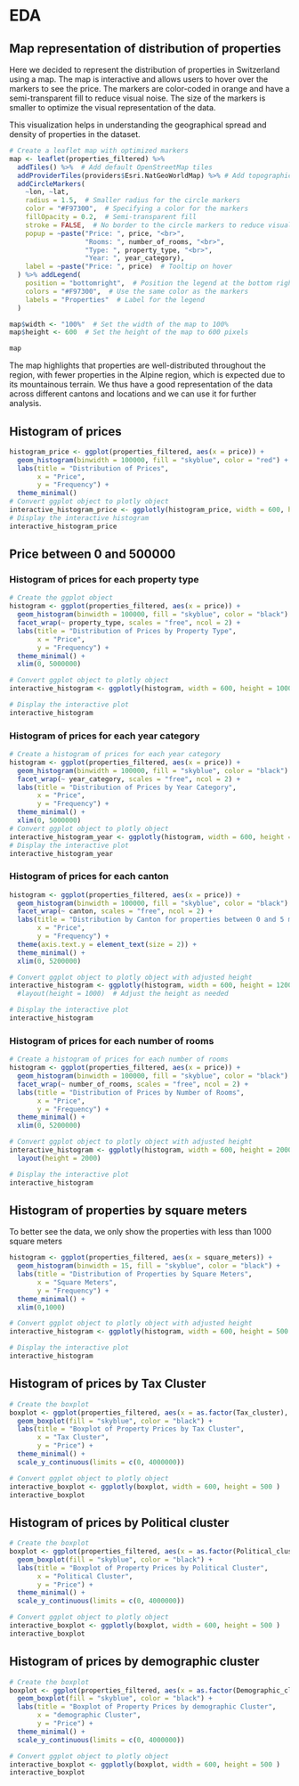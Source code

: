 # EDA

## Map representation of distribution of properties

Here we decided to represent the distribution of properties in Switzerland using a map. The map is interactive and allows users to hover over the markers to see the price. The markers are color-coded in orange and have a semi-transparent fill to reduce visual noise. The size of the markers is smaller to optimize the visual representation of the data.

This visualization helps in understanding the geographical spread and density of properties in the dataset.

```r
# Create a leaflet map with optimized markers
map <- leaflet(properties_filtered) %>%
  addTiles() %>%  # Add default OpenStreetMap tiles
  addProviderTiles(providers$Esri.NatGeoWorldMap) %>% # Add topographic maps for context
  addCircleMarkers(
    ~lon, ~lat,
    radius = 1.5,  # Smaller radius for the circle markers
    color = "#F97300",  # Specifying a color for the markers
    fillOpacity = 0.2,  # Semi-transparent fill
    stroke = FALSE,  # No border to the circle markers to reduce visual noise
    popup = ~paste("Price: ", price, "<br>",
                   "Rooms: ", number_of_rooms, "<br>",
                   "Type: ", property_type, "<br>",
                   "Year: ", year_category),
    label = ~paste("Price: ", price)  # Tooltip on hover
  ) %>% addLegend(
    position = "bottomright",  # Position the legend at the bottom right
    colors = "#F97300",  # Use the same color as the markers
    labels = "Properties"  # Label for the legend
  )

map$width <- "100%"  # Set the width of the map to 100%
map$height <- 600  # Set the height of the map to 600 pixels

map
```

The map highlights that properties are well-distributed throughout the region, with fewer properties in the Alpine region, which is expected due to its mountainous terrain. We thus have a good representation of the data across different cantons and locations and we can use it for further analysis.

## Histogram of prices

```r
histogram_price <- ggplot(properties_filtered, aes(x = price)) +
  geom_histogram(binwidth = 100000, fill = "skyblue", color = "red") +
  labs(title = "Distribution of Prices",
       x = "Price",
       y = "Frequency") +
  theme_minimal()
# Convert ggplot object to plotly object
interactive_histogram_price <- ggplotly(histogram_price, width = 600, height = 500 )
# Display the interactive histogram
interactive_histogram_price
```
## Price between 0 and 500000
### Histogram of prices for each property type

```r
# Create the ggplot object
histogram <- ggplot(properties_filtered, aes(x = price)) +
  geom_histogram(binwidth = 100000, fill = "skyblue", color = "black") +
  facet_wrap(~ property_type, scales = "free", ncol = 2) +
  labs(title = "Distribution of Prices by Property Type",
       x = "Price",
       y = "Frequency") +
  theme_minimal() +
  xlim(0, 5000000)

# Convert ggplot object to plotly object
interactive_histogram <- ggplotly(histogram, width = 600, height = 1000)

# Display the interactive plot
interactive_histogram

```

### Histogram of prices for each year category

```r
# Create a histogram of prices for each year category
histogram <- ggplot(properties_filtered, aes(x = price)) +
  geom_histogram(binwidth = 100000, fill = "skyblue", color = "black") +
  facet_wrap(~ year_category, scales = "free", ncol = 2) +
  labs(title = "Distribution of Prices by Year Category",
       x = "Price",
       y = "Frequency") +
  theme_minimal() +
  xlim(0, 5000000)
# Convert ggplot object to plotly object
interactive_histogram_year <- ggplotly(histogram, width = 600, height = 1000)
# Display the interactive plot
interactive_histogram_year

```

### Histogram of prices for each canton

```r
histogram <- ggplot(properties_filtered, aes(x = price)) +
  geom_histogram(binwidth = 100000, fill = "skyblue", color = "black") +
  facet_wrap(~ canton, scales = "free", ncol = 2) +
  labs(title = "Distribution by Canton for properties between 0 and 5 million",
       x = "Price",
       y = "Frequency") +
  theme(axis.text.y = element_text(size = 2)) +
  theme_minimal() +
  xlim(0, 5200000)

# Convert ggplot object to plotly object with adjusted height
interactive_histogram <- ggplotly(histogram, width = 600, height = 1200) #%>%
  #layout(height = 1000)  # Adjust the height as needed

# Display the interactive plot
interactive_histogram

```

### Histogram of prices for each number of rooms

```r
# Create a histogram of prices for each number of rooms
histogram <- ggplot(properties_filtered, aes(x = price)) +
  geom_histogram(binwidth = 100000, fill = "skyblue", color = "black") +
  facet_wrap(~ number_of_rooms, scales = "free", ncol = 2) +
  labs(title = "Distribution of Prices by Number of Rooms",
       x = "Price",
       y = "Frequency") +
  theme_minimal() +
  xlim(0, 5200000)

# Convert ggplot object to plotly object with adjusted height
interactive_histogram <- ggplotly(histogram, width = 600, height = 2000)%>%
  layout(height = 2000)

# Display the interactive plot
interactive_histogram

```
## Histogram of properties by square meters
To better see the data, we only show the properties with less than 1000 square meters

```r
histogram <- ggplot(properties_filtered, aes(x = square_meters)) +
  geom_histogram(binwidth = 15, fill = "skyblue", color = "black") +
  labs(title = "Distribution of Properties by Square Meters",
       x = "Square Meters",
       y = "Frequency") +
  theme_minimal() +
  xlim(0,1000)

# Convert ggplot object to plotly object with adjusted height
interactive_histogram <- ggplotly(histogram, width = 600, height = 500 )  # Adjust width and height as needed

# Display the interactive plot
interactive_histogram

```

## Histogram of prices by Tax Cluster

```r
# Create the boxplot
boxplot <- ggplot(properties_filtered, aes(x = as.factor(Tax_cluster), y = price)) +
  geom_boxplot(fill = "skyblue", color = "black") +
  labs(title = "Boxplot of Property Prices by Tax Cluster",
       x = "Tax Cluster",
       y = "Price") +
  theme_minimal() +
  scale_y_continuous(limits = c(0, 4000000))

# Convert ggplot object to plotly object
interactive_boxplot <- ggplotly(boxplot, width = 600, height = 500 )
interactive_boxplot
```

## Histogram of prices by Political cluster

```r
# Create the boxplot
boxplot <- ggplot(properties_filtered, aes(x = as.factor(Political_cluster), y = price)) +
  geom_boxplot(fill = "skyblue", color = "black") +
  labs(title = "Boxplot of Property Prices by Political Cluster",
       x = "Political Cluster",
       y = "Price") +
  theme_minimal() +
  scale_y_continuous(limits = c(0, 4000000))

# Convert ggplot object to plotly object
interactive_boxplot <- ggplotly(boxplot, width = 600, height = 500 )
interactive_boxplot
```
## Histogram of prices by demographic cluster

```r
# Create the boxplot
boxplot <- ggplot(properties_filtered, aes(x = as.factor(Demographic_cluster), y = price)) +
  geom_boxplot(fill = "skyblue", color = "black") +
  labs(title = "Boxplot of Property Prices by demographic Cluster",
       x = "demographic Cluster",
       y = "Price") +
  theme_minimal() +
  scale_y_continuous(limits = c(0, 4000000))

# Convert ggplot object to plotly object
interactive_boxplot <- ggplotly(boxplot, width = 600, height = 500 )
interactive_boxplot
```
